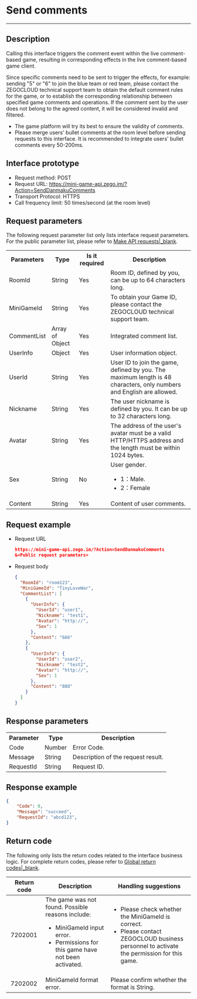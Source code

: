 # Send comments

- - -

## Description

Calling this interface triggers the comment event within the live comment-based game, resulting in corresponding effects in the live comment-based game client.

Since specific comments need to be sent to trigger the effects, for example: sending "5" or "6" to join the blue team or red team, please contact the ZEGOCLOUD technical support team to obtain the default comment rules for the game, or to establish the corresponding relationship between specified game comments and operations. If the comment sent by the user does not belong to the agreed content, it will be considered invalid and filtered.

<Note title="Note">

- The game platform will try its best to ensure the validity of comments.
- Please merge users' bullet comments at the room level before sending requests to this interface. It is recommended to integrate users'  bullet comments every 50-200ms.

</Note>

##  Interface prototype


- Request method: POST
- Request URL: https://mini-game-api.zego.im/?Action=SendDanmakuComments
- Transport Protocol: HTTPS
- Call frequency limit: 50 times/second (at the room level)

## Request parameters

The following request parameter list only lists interface request parameters. For the public parameter list, please refer to [Make API requests\|_blank](!ZegoMiniGameEngine-Making_API_Requests#2_1).

<table class="collapsible-table" >
  
<tbody><tr data-row-level="1">
<th>Parameters</th>
<th>Type</th>
<th>Is it required</th>
<th>Description</th>
</tr>
<tr data-row-level="2">
<td>RoomId</td>
<td>String</td>
<td>Yes</td>
<td>Room ID, defined by you, can be up to 64 characters long.</td>
</tr>
<tr data-row-level="3">
<td>MiniGameId</td>
<td>String</td>
<td>Yes</td>
<td>To obtain your Game ID, please contact the ZEGOCLOUD technical support team.</td>
</tr>
<tr data-row-level="4" data-row-child="true">
<td>CommentList</td>
<td>Array of Object</td>
<td>Yes</td>
<td>Integrated comment list.</td>
</tr>
<tr data-row-level="4-1" data-row-child="true">
<td>UserInfo</td>
<td>Object</td>
<td>Yes</td>
<td>User information object.</td>
</tr>
<tr data-row-level="4-1-1">
<td>UserId</td>
<td>String</td>
<td>Yes</td>
<td>User ID to join the game, defined by you. The maximum length is 48 characters, only numbers and English are allowed.</td>
</tr>
<tr data-row-level="4-1-2">
<td>Nickname</td>
<td>String</td>
<td>Yes</td>
<td>The user nickname is defined by you. It can be up to 32 characters long.</td>
</tr>
<tr data-row-level="4-1-3">
<td>Avatar</td>
<td>String</td>
<td>Yes</td>
<td>The address of the user's avatar must be a valid HTTP/HTTPS address and the length must be within 1024 bytes.</td>
</tr>
<tr data-row-level="4-1-4">
<td>Sex</td>
<td>String</td>
<td>No</td>
<td>User gender.<ul><li>1：Male.</li><li>2：Female</li></ul></td>
</tr>
<tr data-row-level="4-2">
<td>Content</td>
<td>String</td>
<td>Yes</td>
<td>Content of user comments.</td>
</tr>
</tbody></table>


## Request example

- Request URL
  
    ```json
    https://mini-game-api.zego.im/?Action=SendDanmakuComments
    &<Public request parameters>
    ```

- Request body
  
    ```json
    {
      "RoomId": "room123",
      "MiniGameId": "TinyLoveWar",
      "CommentList": [
        {
          "UserInfo": {
            "UserId": "user1",
            "Nickname": "test1",
            "Avatar": "http://",
            "Sex": 1
          },
          "Content": "666"
        },
        {
          "UserInfo": {
            "UserId": "user2",
            "Nickname": "test2",
            "Avatar": "http://",
            "Sex": 1
          },
          "Content": "888"
        }
      ]
    }
    ```

## Response parameters

<table>
  
<tbody><tr data-row-level="1">
<th>Parameter</th>
<th>Type</th>
<th>Description</th>
</tr>
<tr data-row-level="2">
<td>Code</td>
<td>Number</td>
<td>Error Code.</td>
</tr>
<tr data-row-level="3">
<td>Message</td>
<td>String</td>
<td>Description of the request result.</td>
</tr>
<tr data-row-level="4">
<td>RequestId</td>
<td>String</td>
<td>Request ID.</td>
</tr>
</tbody></table>

## Response example
```json
{
    "Code": 0,
    "Message": "succeed",
    "RequestId": "abcd123",
}
```

## Return code

The following only lists the return codes related to the interface business logic. For complete return codes, please refer to [Global return codes\|_blank](!ZegoMiniGameEngine-Return_Codes).

| Return code |  Description | Handling suggestions |
| -- | -- | -- |
| 7202001 |  The game was not found. Possible reasons include:<ul><li>MiniGameId input error.</li><li>Permissions for this game have not been activated.</li></ul> | <ul><li>Please check whether the MiniGameId is correct.</li><li>Please contact ZEGOCLOUD business personnel to activate the permission for this game.</li></ul> |
| 7202002 |  MiniGameId format error. | Please confirm whether the format is String. |
